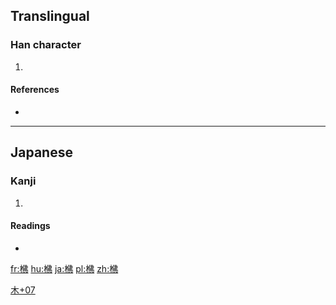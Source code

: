 ==Translingual==

===Han character===
{{Han char|rn=75|rad=木|as=07|sn=11|four=|canj=木人中弓 (DOLN)}}

# {{defn|Han|sort=木07}}

====References====
* {{Han ref|kx=0531.131|dkj=14911|hdz=21216.051|uh=68BB|ud=26811}}

----

==Japanese==

===Kanji===
{{ja-kanji|grade=|rs=木07}}

# {{defn|lang=ja|sort=木07}}

====Readings====
* {{ja-readings|on=|kun=[[しきみ]] (shikimi)}}

[[Category:Japanese-only CJKV Characters|木+07]]

[[fr:梻]]
[[hu:梻]]
[[ja:梻]]
[[pl:梻]]
[[zh:梻]]